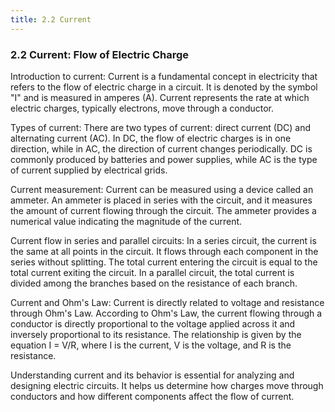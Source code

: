 ```yaml
---
title: 2.2 Current
---
```


### 2.2 Current: Flow of Electric Charge

Introduction to current:
Current is a fundamental concept in electricity that refers to the flow of electric charge in a circuit. It is denoted by the symbol "I" and is measured in amperes (A). Current represents the rate at which electric charges, typically electrons, move through a conductor.

Types of current:
There are two types of current: direct current (DC) and alternating current (AC). In DC, the flow of electric charges is in one direction, while in AC, the direction of current changes periodically. DC is commonly produced by batteries and power supplies, while AC is the type of current supplied by electrical grids.

Current measurement:
Current can be measured using a device called an ammeter. An ammeter is placed in series with the circuit, and it measures the amount of current flowing through the circuit. The ammeter provides a numerical value indicating the magnitude of the current.

Current flow in series and parallel circuits:
In a series circuit, the current is the same at all points in the circuit. It flows through each component in the series without splitting. The total current entering the circuit is equal to the total current exiting the circuit. In a parallel circuit, the total current is divided among the branches based on the resistance of each branch.

Current and Ohm's Law:
Current is directly related to voltage and resistance through Ohm's Law. According to Ohm's Law, the current flowing through a conductor is directly proportional to the voltage applied across it and inversely proportional to its resistance. The relationship is given by the equation I = V/R, where I is the current, V is the voltage, and R is the resistance.

Understanding current and its behavior is essential for analyzing and designing electric circuits. It helps us determine how charges move through conductors and how different components affect the flow of current.

